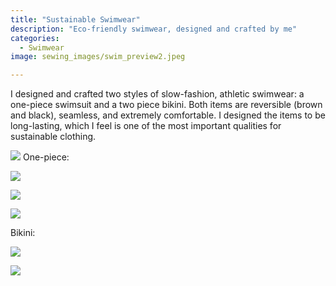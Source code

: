 ```yaml
---
title: "Sustainable Swimwear"
description: "Eco-friendly swimwear, designed and crafted by me"
categories:
  - Swimwear
image: sewing_images/swim_preview2.jpeg

---
```

I designed and crafted two styles of slow-fashion, athletic swimwear: a one-piece swimsuit and a two piece bikini. Both items are reversible (brown and black), seamless, and extremely comfortable. I designed the items to be long-lasting, which I feel is one of the most important qualities for sustainable clothing. 


![](sewing_images/both_styles.jpeg){.lightbox data-lightbox="first"}
One-piece:

::: {layout="[1, 1, 1]"}

![](sewing_images/grass_one_piece.jpeg){.lightbox data-lightbox="onepiece"
description="one-piece, black"}

![](sewing_images/one_piece.jpeg){.lightbox data-lightbox="onepiece"
description="one_piece, brown"}

![](sewing_images/swimwear_preview.jpeg){.lightbox data-lightbox="onepiece"
description="One-piece, brown"}

:::

Bikini:

::: {layout="[1, 1, 1]"}

![](sewing_images/grass_bikini.jpeg){.lightbox data-lightbox="bikini"
description="bikini, brown"}

![](sewing_images/side_view.jpeg){.lightbox data-lightbox="bikini"
description="bikini, brown"}

:::







